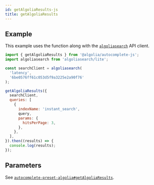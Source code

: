 ```yaml
---
id: getAlgoliaResults-js
title: getAlgoliaResults
---
```



<GetAlgoliaResultsIntro />

## Example

This example uses the function along with the [`algoliasearch`](https://www.npmjs.com/package/algoliasearch) API client.

```js
import { getAlgoliaResults } from '@algolia/autocomplete-js';
import algoliasearch from 'algoliasearch/lite';

const searchClient = algoliasearch(
  'latency',
  '6be0576ff61c053d5f9a3225e2a90f76'
);

getAlgoliaResults({
  searchClient,
  queries: [
    {
      indexName: 'instant_search',
      query,
      params: {
        hitsPerPage: 3,
      },
    },
  ],
}).then((results) => {
  console.log(results);
});
```

## Parameters

See [`autocomplete-preset-algolia#getAlgoliaResults`](getAlgoliaResults#parameters).
